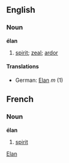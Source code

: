 ==English==

===Noun===
'''élan'''
# [[spirit]]; [[zeal]]; [[ardor]]
====Translations====
*German: [[Elan]] ''m'' (1)

==French==

===Noun===
'''élan'''

# [[spirit]]

[[Category:English words spelled with diacritics or ligatures|Elan]]